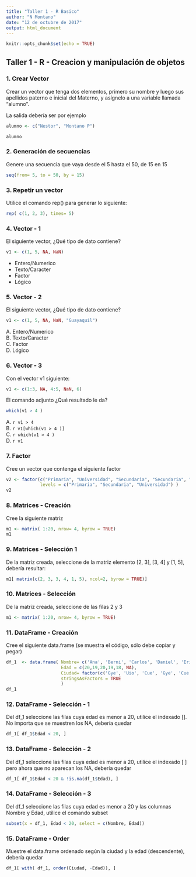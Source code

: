 ```yaml
---
title: "Taller 1 - R Basico"
author: "N Montano"
date: "12 de octubre de 2017"
output: html_document
---
```


```r
knitr::opts_chunk$set(echo = TRUE)
```

## Taller 1 - R - Creacion y manipulación de objetos

### 1. Crear Vector

Crear un vector que tenga dos elementos, primero su nombre y luego sus apellidos paterno e inicial del Materno, y asígnelo a una variable llamada "alumno".  

La salida debería ser por ejemplo


```r
alumno <- c("Nestor", "Montano P")
```

```r
alumno
```


### 2. Generación de secuencias

Genere una secuencia que vaya desde el 5 hasta el 50, de 15 en 15

```r
seq(from= 5, to = 50, by = 15)
```



### 3. Repetir un vector

Utilice el comando rep() para generar lo siguiente:


```r
rep( c(1, 2, 3), times= 5)
```



### 4. Vector - 1

El siguiente vector,  ¿Qué tipo de dato contiene?


```r
v1 <- c(1, 5, NA, NaN)
```

- Entero/Numerico
- Texto/Caracter
- Factor
- Lógico


### 5. Vector - 2

El siguiente vector,  ¿Qué tipo de dato contiene?


```r
v1 <- c(1, 5, NA, NaN, "Guayaquil")
```

A. Entero/Numerico   
B. Texto/Caracter   
C. Factor   
D. Lógico   




### 6. Vector - 3

Con el vector v1 siguiente:
```r
v1 <- c(1:3, NA, 4:5, NaN, 6)
```
El comando adjunto ¿Qué resultado le da?
```r
which(v1 > 4 )
```


A. `r v1 > 4`   
B. `r v1[which(v1 > 4 )]`   
C. `r which(v1 > 4 )`   
D. `r v1`   


### 7. Factor
  
Cree un vector que contenga el siguiente factor

```r
v2 <- factor(c("Primaria", "Universidad", "Secundaria", "Secundaria", "Primaria" ), 
             levels = c("Primaria", "Secundaria", "Universidad") )
v2
```


### 8. Matrices - Creación

Cree la siguiente matriz

```r
m1 <- matrix( 1:20, nrow= 4, byrow = TRUE)
m1
```

### 9. Matrices - Selección 1

De la matriz creada, seleccione de la matriz elemento [2, 3], [3, 4] y [1, 5], debería resultar:

```r
m1[ matrix(c(2, 3, 3, 4, 1, 5), ncol=2, byrow = TRUE)]
```

### 10. Matrices - Selección


De la matriz creada, seleccione de las filas 2 y 3


```r
m1 <- matrix( 1:20, nrow= 4, byrow = TRUE)
```


### 11. DataFrame - Creación

Cree el siguiente data.frame (se muestra el código, sólo debe copiar y pegar)


```r
df_1  <- data.frame( Nombre= c('Ana', 'Berni', 'Carlos', 'Daniel', 'Ericka', 'Fulton'), 
                     Edad = c(20,19,20,19,18, NA), 
                     Ciudad= factor(c('Gye', 'Uio', 'Cue', 'Gye', 'Cue', 'Gye')), 
                     stringsAsFactors = TRUE
                     )
df_1
```

### 12. DataFrame - Selección - 1 

Del df_1 seleccione las filas cuya edad es menor a 20, utilice el indexado []. No importa que se muestren los NA, debería quedar


```r
df_1[ df_1$Edad < 20, ]
```


### 13. DataFrame - Selección - 2 

Del df_1 seleccione las filas cuya edad es menor a 20, utilice el indexado [ ] pero ahora que no aparecan los NA, debería quedar


```r
df_1[ df_1$Edad < 20 & !is.na(df_1$Edad), ]
```




### 14. DataFrame - Selección - 3

Del df_1 seleccione las filas cuya edad es menor a 20 y las columnas Nombre y Edad, utilice el comando subset


```r
subset(x = df_1, Edad < 20, select = c(Nombre, Edad))
```



### 15. DataFrame - Order

Muestre el data.frame ordenado según la ciudad y la edad (descendente), debería quedar


```r
df_1[ with( df_1, order(Ciudad, -Edad)), ]
```
